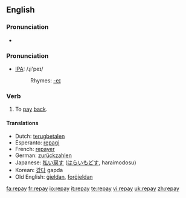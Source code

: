 ==English==

===Pronunciation===
*{{audio|en-us-repay.ogg|Audio (US)}}

=== Pronunciation ===
*[[w:IPA|IPA]]: /ɻi'peɪ/
*:Rhymes: [[Rhymes:English:-eɪ|-eɪ]]

=== Verb ===
{{irregverb|'''to repay'''|'''[[repays]]'''|'''[[repaid]]'''|'''[[repaid]]'''|'''[[repaying]]'''}}

# To [[pay]] [[back]].

==== Translations ====
*Dutch: [[terugbetalen]]
*Esperanto: [[repagi]]
*French: [[repayer]]
*German: [[zurückzahlen]]
*Japanese: [[払い戻す]] ([[はらいもどす]], haraimodosu)
*Korean: [[갚다]] gapda
*Old English: [[gieldan|ġieldan]], [[forgieldan|forġieldan]]

[[fa:repay]]
[[fr:repay]]
[[io:repay]]
[[it:repay]]
[[te:repay]]
[[vi:repay]]
[[uk:repay]]
[[zh:repay]]